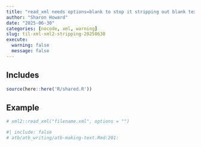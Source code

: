 ```yaml
---
title: "read_xml needs options=blank to stop it stripping out blank text nodes"
author: "Sharon Howard"
date: "2025-06-30"
categories: [nocode, xml, warning]
slug: til-xml-xml2-stripping-20250630
execute:
  warning: false
  message: false
---
```


## Includes

```r
source(here::here('R/shared.R'))
```





## Example

```r
# xml2::read_xml("filename.xml", options = "") 

```



```r
#| include: false
# atb/atb_writing/atb-making-text.Rmd:201:  
 

```
